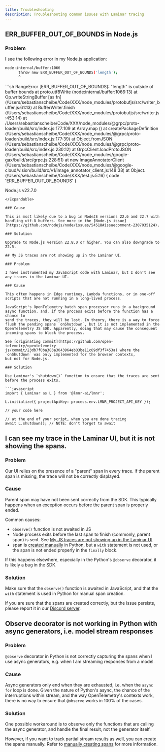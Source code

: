 ```yaml
---
title: Troubleshooting
description: Troubleshooting common issues with Laminar tracing
---
```


## ERR_BUFFER_OUT_OF_BOUNDS in Node.js

### Problem

I see the following error in my Node.js application:

```sh
node:internal/buffer:1066
      throw new ERR_BUFFER_OUT_OF_BOUNDS('length');
      ^
```
<Expandable title="full error trace">
```sh
RangeError [ERR_BUFFER_OUT_OF_BOUNDS]: "length" is outside of buffer bounds
    at proto.utf8Write (node:internal/buffer:1066:13)
    at Op.writeStringBuffer [as fn] (/Users/sebastianscheibe/Code/XXX/node_modules/protobufjs/src/writer_buffer.js:61:13)
    at BufferWriter.finish (/Users/sebastianscheibe/Code/XXX/node_modules/protobufjs/src/writer.js:453:14)
    at /Users/sebastianscheibe/Code/XXX/node_modules/@grpc/proto-loader/build/src/index.js:177:109
    at Array.map (<anonymous>)
    at createPackageDefinition (/Users/sebastianscheibe/Code/XXX/node_modules/@grpc/proto-loader/build/src/index.js:177:39)
    at Object.fromJSON (/Users/sebastianscheibe/Code/XXX/node_modules/@grpc/proto-loader/build/src/index.js:230:12)
    at GrpcClient.loadProtoJSON (/Users/sebastianscheibe/Code/XXX/node_modules/google-gax/build/src/grpc.js:228:51)
    at new ImageAnnotatorClient (/Users/sebastianscheibe/Code/XXX/node_modules/@google-cloud/vision/build/src/v1/image_annotator_client.js:148:38)
    at Object.<anonymous> (/Users/sebastianscheibe/Code/XXX/test.js:5:16) {
  code: 'ERR_BUFFER_OUT_OF_BOUNDS'
}

Node.js v22.7.0
```
</Expandable>

### Cause

This is most likely due to a bug in NodeJS versions 22.6 and 22.7 with
handling utf-8 buffers. See more in the [Node.js issue](https://github.com/nodejs/node/issues/54518#issuecomment-2307035124).

### Solution

Upgrade to Node.js version 22.8.0 or higher. You can also downgrade to 22.5.

## My JS traces are not showing up in the Laminar UI.

### Problem

I have instrumented my JavaScript code with Laminar, but I don't see any traces in the Laminar UI.

### Cause

This often happens in Edge runtimes, Lambda functions, or in one-off scripts that are not running in a long-lived process.

JavaScript's OpenTelemetry batch span processor runs in a background async function, and, if the process exits before the function has a chance to
send the traces, they will be lost. In theory, there is a way to force flush the pending spans `onShutdown`, but it is not implemented in the
OpenTelemetry JS SDK. Apparently, doing that may cause the consequent incoming spans to block the process.

See [originating commit](https://github.com/open-telemetry/opentelemetry-js/commit/23db7f0ba383a3043964eb03be11c09df3f7453a) where the `onShutdown` was only implemented for the browser contexts,
but not for Node.js.

### Solution

Use Laminar's `shutdown()` function to ensure that the traces are sent before the process exits.

```javascript
import { Laminar as L } from '@lmnr-ai/lmnr';

L.initialize({ projectApiKey: process.env.LMNR_PROJECT_API_KEY });

// your code here

// at the end of your script, when you are done tracing
await L.shutdown(); // NOTE: don't forget to await
```

## I can see my trace in the Laminar UI, but it is not showing the spans.

### Problem

Our UI relies on the presence of a "parent" span in every trace. If the parent span is missing, the trace will not be correctly displayed.

### Cause

Parent span may have not been sent correctly from the SDK.
This typically happens when an exception occurs before the parent span is properly ended.

Common causes:
- `observe()` function is not awaited in JS
- Node process exits before the last span to finish (commonly, parent span)
is sent. See [My JS traces are not showing up in the Laminar UI](#my-js-traces-are-not-showing-up-in-the-laminar-ui).
- span is [created manually](/tracing/introduction#manually-creating-spans) in Python, but a
`with` statement is not used, or the span is not ended properly in the `finally` block.

If this happens elsewhere, especially in the Python's `@observe` decorator, it is likely a bug in the SDK.

### Solution

Make sure that the `observe()` function is awaited in JavaScript, and that the `with` statement is used in Python for manual span creation.

If you are sure that the spans are created correctly, but the issue persists, please report it in our [Discord server](https://discord.gg/nNFUUDAKub).

## Observe decorator is not working in Python with async generators, i.e. model stream responses

### Problem

`@observe` decorator in Python is not correctly capturing the spans when I use async generators, e.g. when I am streaming responses from a model.

### Cause

Async generators only end when they are exhausted, i.e. when the `async for` loop is done.
Given the nature of Python's async, the chance of the interruptions within stream, and the
way OpenTelemetry's contexts work, there is no way to ensure that `@observe` works in 100% of the cases.

### Solution

One possible workaround is to observe only the functions that are calling the async generator, 
and handle the final result, not the generator itself.

However, if you want to track partial stream results as well, you can create the spans manually.
Refer to [manually creating spans](/tracing/introduction#manually-creating-spans) for more information.
